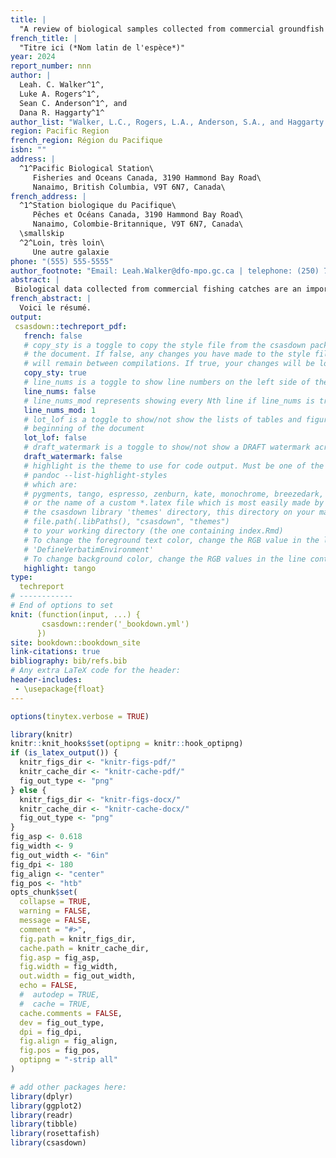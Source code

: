 ```yaml
---
title: |
  "A review of biological samples collected from commercial groundfish fisheries in British Columbia, 1996-2022"
french_title: | 
  "Titre ici (*Nom latin de l'espèce*)"
year: 2024
report_number: nnn
author: |
  Leah. C. Walker^1^,
  Luke A. Rogers^1^,
  Sean C. Anderson^1^, and
  Dana R. Haggarty^1^
author_list: "Walker, L.C., Rogers, L.A., Anderson, S.A., and Haggarty D.R."
region: Pacific Region
french_region: Région du Pacifique
isbn: ""
address: |
  ^1^Pacific Biological Station\
     Fisheries and Oceans Canada, 3190 Hammond Bay Road\
     Nanaimo, British Columbia, V9T 6N7, Canada\
french_address: |
  ^1^Station biologique du Pacifique\
     Pêches et Océans Canada, 3190 Hammond Bay Road\
     Nanaimo, Colombie-Britannique, V9T 6N7, Canada\
  \smallskip
  ^2^Loin, très loin\
     Une autre galaxie
phone: "(555) 555-5555"
author_footnote: "Email: Leah.Walker@dfo-mpo.gc.ca | telephone: (250) 756-5555"
abstract: |
 Biological data collected from commercial fishing catches are an important component of fisheries stock assessments. In Canada's Pacific Region, these data have been collected by the At-Sea Observer Program (ASOP), dockside monitoring programs, and special projects. However, the COVID-19 pandemic paused the ASOP and has yet to be re-introduced, profoundly affecting the type and quantity of data collected from commercial fishing catches. This report was developed to provide an overview of data collection and availability from 1996 to 2022 for major BC groundfish species of commercial and conservation interest. The data were presented at a coastwide scale and also by finer Pacific Marine Fisheries Commission (PMFC) areas so that spatial and temporal trends in British Columbia could be identified. The goals of the report were to (1) summarize available data collected on commercial fishing vessels and (2) represent the temporal and spatial trends of the biological data by groundfish species. This report highlights what data are no longer being collected and can guide decisions on future monitoring programs, data collection, and resource allocation.
french_abstract: |
  Voici le résumé.
output:
 csasdown::techreport_pdf:
   french: false
   # copy_sty is a toggle to copy the style file from the csasdown package every time you compile
   # the document. If false, any changes you have made to the style file in your project
   # will remain between compilations. If true, your changes will be lost when you compile
   copy_sty: true
   # line_nums is a toggle to show line numbers on the left side of the page. 
   line_nums: false
   # line_nums_mod represents showing every Nth line if line_nums is true
   line_nums_mod: 1
   # lot_lof is a toggle to show/not show the lists of tables and figures at the
   # beginning of the document
   lot_lof: false
   # draft_watermark is a toggle to show/not show a DRAFT watermark across every page
   draft_watermark: false
   # highlight is the theme to use for code output. Must be one of the list given by:
   # pandoc --list-highlight-styles
   # which are:
   # pygments, tango, espresso, zenburn, kate, monochrome, breezedark, haddock
   # or the name of a custom *.latex file which is most easily made by copying one from 
   # the csasdown library 'themes' directory, this directory on your machine:
   # file.path(.libPaths(), "csasdown", "themes")
   # to your working directory (the one containing index.Rmd)
   # To change the foreground text color, change the RGB value in the line containing
   # 'DefineVerbatimEnvironment'
   # To change background color, change the RGB values in the line containing 'shadecolor'
   highlight: tango
type:
  techreport
# ------------
# End of options to set
knit: (function(input, ...) {
       csasdown::render('_bookdown.yml')
      })
site: bookdown::bookdown_site
link-citations: true
bibliography: bib/refs.bib
# Any extra LaTeX code for the header:
header-includes:
 - \usepackage{float}
---
```


```r
options(tinytex.verbose = TRUE)
```

```r
library(knitr)
knitr::knit_hooks$set(optipng = knitr::hook_optipng)
if (is_latex_output()) {
  knitr_figs_dir <- "knitr-figs-pdf/"
  knitr_cache_dir <- "knitr-cache-pdf/"
  fig_out_type <- "png"
} else {
  knitr_figs_dir <- "knitr-figs-docx/"
  knitr_cache_dir <- "knitr-cache-docx/"
  fig_out_type <- "png"
}
fig_asp <- 0.618
fig_width <- 9
fig_out_width <- "6in"
fig_dpi <- 180
fig_align <- "center"
fig_pos <- "htb"
opts_chunk$set(
  collapse = TRUE,
  warning = FALSE,
  message = FALSE,
  comment = "#>",
  fig.path = knitr_figs_dir,
  cache.path = knitr_cache_dir,
  fig.asp = fig_asp,
  fig.width = fig_width,
  out.width = fig_out_width,
  echo = FALSE,
  #  autodep = TRUE,
  #  cache = TRUE,
  cache.comments = FALSE,
  dev = fig_out_type,
  dpi = fig_dpi,
  fig.align = fig_align,
  fig.pos = fig_pos,
  optipng = "-strip all"
)
```

```r
# add other packages here:
library(dplyr)
library(ggplot2)
library(readr)
library(tibble)
library(rosettafish)
library(csasdown)
```
